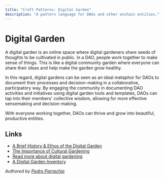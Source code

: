 ```yaml
---
title: "Craft Patterns: Digital Garden"
description: "A pattern language for DAOs and other onchain entities."
---
```


# Digital Garden

A digital garden is an online space where digital gardeners share seeds of thoughts to be cultivated in public. In a DAO, people work together to make sense of things. This is like a digital community garden where everyone can share their ideas and help make the garden grow healthy.

In this regard, digital gardens can be seen as an ideal metaphor for DAOs to document their processes and decision-making in a collaborative, participatory way. By engaging the community in documenting DAO activities and initiatives using digital garden tools and templates, DAOs can tap into their members' collective wisdom, allowing for more effective sensemaking and decision-making.

With everyone working together, DAOs can thrive and grow into beautiful, productive entities.

## Links

- [A Brief History & Ethos of the Digital Garden](https://maggieappleton.com/garden-history)
- [The Importance of Cultural Gardening](https://behzod.com/organizations-as-ecosystems/the-importance-of-cultural-gardening)
- [Read more about digital gardening](https://beta.startupy.world/topic/digital-gardening/)
- [A Digital Garden Inventory](https://medium.com/@raysims/a-digital-garden-inventory-d6450fe74b4)

*Authored by [Pedro Parrachia](https://x.com/parrachia)*